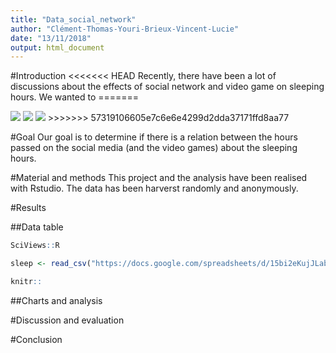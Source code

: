```yaml
---
title: "Data_social_network"
author: "Clément-Thomas-Youri-Brieux-Vincent-Lucie"
date: "13/11/2018"
output: html_document
---
```

#Introduction
<<<<<<< HEAD
Recently, there have been a lot of discussions about the effects of social network and video game on sleeping hours. We wanted to 
=======

![](../Figures/figure3.jpg)
![](../Figures/figure2.jpg)
![](../Figures/figure1.jpg)
>>>>>>> 57319106605e7c6e6e4299d2dda37171ffd8aa77



#Goal
Our goal is to determine if there is a relation between the hours passed on the social media (and the video games) about the sleeping hours.



#Material and methods
This project and the analysis have been realised with Rstudio. The data has been harverst randomly and anonymously.

#Results

##Data table

```r
SciViews::R
```




```r
sleep <- read_csv("https://docs.google.com/spreadsheets/d/15bi2eKujJLabLjSyodTHFJKFzx1dk-GtS9fnImSb1-Y/export?format=csv", locale = locale(decimal_mark = ","))
```

```r
knitr::
```



##Charts and analysis














#Discussion and evaluation


#Conclusion













